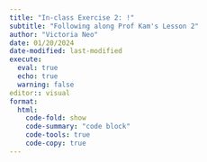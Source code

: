 ```yaml
---
title: "In-class Exercise 2: !"
subtitle: "Following along Prof Kam's Lesson 2" 
author: "Victoria Neo"
date: 01/20/2024
date-modified: last-modified
execute: 
  eval: true
  echo: true
  warning: false
editor:: visual
format:
  html:
    code-fold: show
    code-summary: "code block"
    code-tools: true
    code-copy: true
---
```

